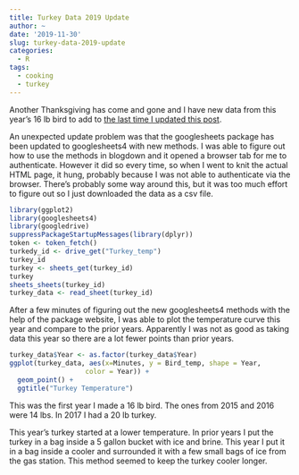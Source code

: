 ```yaml
---
title: Turkey Data 2019 Update
author: ~
date: '2019-11-30'
slug: turkey-data-2019-update
categories: 
  - R
tags: 
  - cooking
  - turkey
---
```


Another Thanksgiving has come and gone and I have new data from this year's 16 lb bird to add to [the last time I updated this post](https://mching.github.io/2017/12/04/turkey-temp-2017/).

An unexpected update problem was that the googlesheets package has been updated to googlesheets4 with new methods. I was able to figure out how to use the methods in blogdown and it opened a browser tab for me to authenticate. However it did so every time, so when I went to knit the actual HTML page, it hung, probably because I was not able to authenticate via the browser. There's probably some way around this, but it was too much effort to figure out so I just downloaded the data as a csv file.

```r
library(ggplot2)
library(googlesheets4)
library(googledrive)
suppressPackageStartupMessages(library(dplyr))
token <- token_fetch()
turkedy_id <- drive_get("Turkey_temp")
turkey_id
turkey <- sheets_get(turkey_id)
turkey
sheets_sheets(turkey_id)
turkey_data <- read_sheet(turkey_id)
```

After a few minutes of figuring out the new googlesheets4 methods with the help of the package website, I was able to plot the temperature curve this year and compare to the prior years. Apparently I was not as good as taking data this year so there are a lot fewer points than prior years.

```r
turkey_data$Year <- as.factor(turkey_data$Year)
ggplot(turkey_data, aes(x=Minutes, y = Bird_temp, shape = Year, 
                   color = Year)) + 
  geom_point() +
  ggtitle("Turkey Temperature")
```

This was the first year I made a 16 lb bird. The ones from 2015 and 2016 were 14 lbs. In 2017 I had a 20 lb turkey. 

This year's turkey started at a lower temperature. In prior years I put the turkey in a bag inside a 5 gallon bucket with ice and brine. This year I put it in a bag inside a cooler and surrounded it with a few small bags of ice from the gas station. This method seemed to keep the turkey cooler longer.

